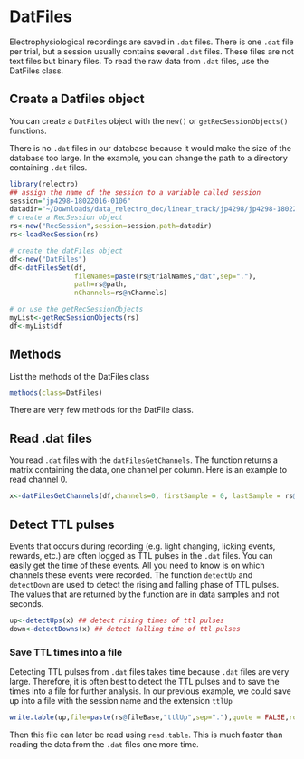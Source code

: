 # DatFiles

Electrophysiological recordings are saved in `.dat` files. 
There is one `.dat` file per trial, but a session usually contains several `.dat` files.
These files are not text files but binary files. 
To read the raw data from `.dat` files, use the DatFiles class.

## Create a Datfiles object

You can create a `DatFiles` object with the `new()` or `getRecSessionObjects()` functions. 

There is no `.dat` files in our database because it would make the size of the database too large.
In the example, you can change the path to a directory containing `.dat` files.

```r
library(relectro)
## assign the name of the session to a variable called session
session="jp4298-18022016-0106"
datadir="~/Downloads/data_relectro_doc/linear_track/jp4298/jp4298-18022016-0106"
# create a RecSession object
rs<-new("RecSession",session=session,path=datadir)
rs<-loadRecSession(rs)

# create the datFiles object
df<-new("DatFiles")
df<-datFilesSet(df,
                fileNames=paste(rs@trialNames,"dat",sep="."),
                path=rs@path,
                nChannels=rs@nChannels)

# or use the getRecSessionObjects
myList<-getRecSessionObjects(rs)
df<-myList$df
```

## Methods
List the methods of the DatFiles class
```R
methods(class=DatFiles)
```

There are very few methods for the DatFile class.

## Read .dat files

You read `.dat` files with the `datFilesGetChannels`. The function returns a matrix containing the data, one channel per column. Here is an example to read channel 0.

```R
x<-datFilesGetChannels(df,channels=0, firstSample = 0, lastSample = rs@trialEndRes[rs@nTrials])
```

## Detect TTL pulses

Events that occurs during recording (e.g. light changing, licking events, rewards, etc.) are often logged as TTL pulses in the `.dat` files.
You can easily get the time of these events.
All you need to know is on which channels these events were recorded.
The function `detectUp` and `detectDown` are used to detect the rising and falling phase of TTL pulses.
The values that are returned by the function are in data samples and not seconds.

```R
up<-detectUps(x) ## detect rising times of ttl pulses
down<-detectDowns(x) ## detect falling time of ttl pulses
```

### Save TTL times into a file
Detecting TTL pulses from `.dat` files takes time because `.dat` files are very large. 
Therefore, it is often best to detect the TTL pulses and to save the times into a file for further analysis.
In our previous example, we could save up into a file with the session name and the extension `ttlUp`

```R
write.table(up,file=paste(rs@fileBase,"ttlUp",sep="."),quote = FALSE,row.names = FALSE, col.names = FALSE)
```

Then this file can later be read using `read.table`. This is much faster than reading the data from the `.dat` files one more time.
